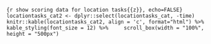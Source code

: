 <!-- Tab. 11: Scoring Data for Location Tasks -->

```{r show scoring data for location tasks{{z}}, echo=FALSE}
locationtasks_cat2 <- dplyr::select(locationtasks_cat, -time)
knitr::kable(locationtasks_cat2, align = 'c', format="html") %>%
    kable_styling(font_size = 12) %>%
    scroll_box(width = "100%", height = "500px")
```